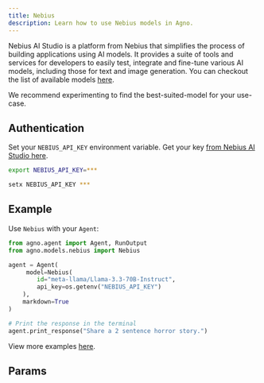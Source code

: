 ```yaml
---
title: Nebius
description: Learn how to use Nebius models in Agno.
---
```


Nebius AI Studio is a platform from Nebius that simplifies the process of building applications using AI models. It provides a suite of tools and services for developers to easily test, integrate and fine-tune various AI models, including those for text and image generation.
You can checkout the list of available models [here](https://studio.nebius.com/).

We recommend experimenting to find the best-suited-model for your use-case.

## Authentication

Set your `NEBIUS_API_KEY` environment variable. Get your key [from Nebius AI Studio here](https://studio.nebius.com/?modals=create-api-key).

<CodeGroup>

```bash Mac
export NEBIUS_API_KEY=***
```

```bash Windows
setx NEBIUS_API_KEY ***
```

</CodeGroup>

## Example

Use `Nebius` with your `Agent`:

<CodeGroup>

```python agent.py
from agno.agent import Agent, RunOutput
from agno.models.nebius import Nebius

agent = Agent(
     model=Nebius(
        id="meta-llama/Llama-3.3-70B-Instruct",
        api_key=os.getenv("NEBIUS_API_KEY")
    ),
    markdown=True
)

# Print the response in the terminal
agent.print_response("Share a 2 sentence horror story.")
```

</CodeGroup>

<Note> View more examples [here](/examples/models/nebius/basic). </Note>

## Params

<Snippet file="model-nebius-params.mdx" />
